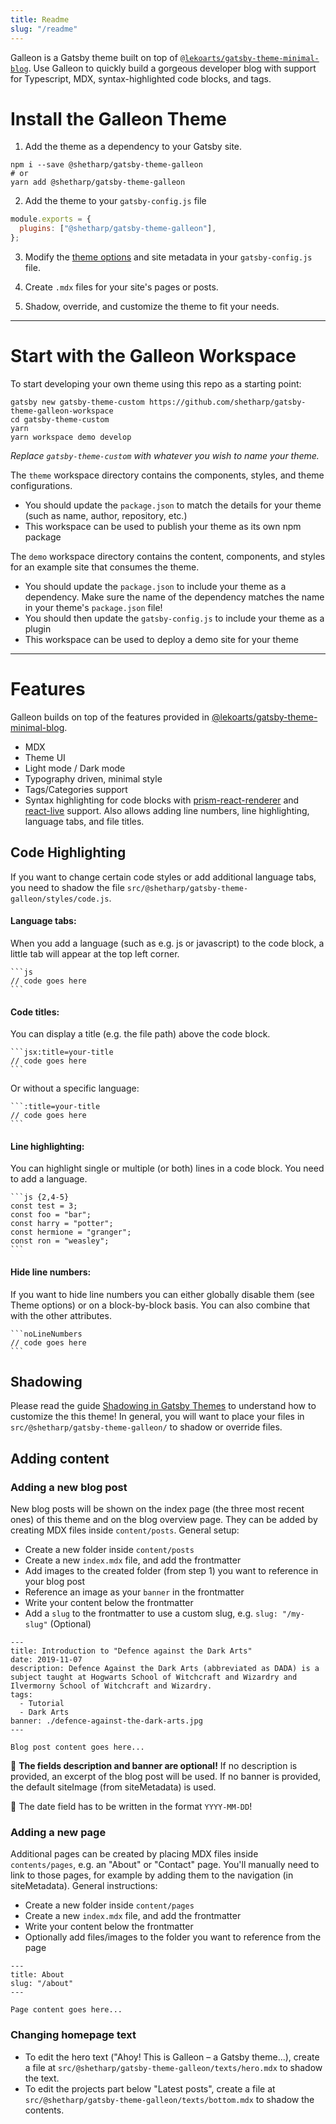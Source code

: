```yaml
---
title: Readme
slug: "/readme"
---
```


Galleon is a Gatsby theme built on top of [`@lekoarts/gatsby-theme-minimal-blog`](https://www.gatsbyjs.org/packages/@lekoarts/gatsby-theme-minimal-blog/).
Use Galleon to quickly build a gorgeous developer blog with support for Typescript, MDX, syntax-highlighted code blocks, and tags.

# Install the Galleon Theme

1. Add the theme as a dependency to your Gatsby site.

```shell
npm i --save @shetharp/gatsby-theme-galleon
# or
yarn add @shetharp/gatsby-theme-galleon
```

2. Add the theme to your `gatsby-config.js` file

```js:title=gatsby-config.js
module.exports = {
  plugins: ["@shetharp/gatsby-theme-galleon"],
};
```

3. Modify the [theme options](https://github.com/LekoArts/gatsby-themes/tree/master/themes/gatsby-theme-minimal-blog) and site metadata in your `gatsby-config.js` file.

4. Create `.mdx` files for your site's pages or posts.

5. Shadow, override, and customize the theme to fit your needs.

---

# Start with the Galleon Workspace

To start developing your own theme using this repo as a starting point:

```shell
gatsby new gatsby-theme-custom https://github.com/shetharp/gatsby-theme-galleon-workspace
cd gatsby-theme-custom
yarn
yarn workspace demo develop
```

_Replace `gatsby-theme-custom` with whatever you wish to name your theme._

The `theme` workspace directory contains the components, styles, and theme configurations.

- You should update the `package.json` to match the details for your theme (such as name, author, repository, etc.)
- This workspace can be used to publish your theme as its own npm package

The `demo` workspace directory contains the content, components, and styles for an example site that consumes the theme.

- You should update the `package.json` to include your theme as a dependency. Make sure the name of the dependency matches the name in your theme's `package.json` file!
- You should then update the `gatsby-config.js` to include your theme as a plugin
- This workspace can be used to deploy a demo site for your theme

---

# Features

Galleon builds on top of the features provided in [@lekoarts/gatsby-theme-minimal-blog](https://www.gatsbyjs.org/packages/@lekoarts/gatsby-theme-minimal-blog/).

- MDX
- Theme UI
- Light mode / Dark mode
- Typography driven, minimal style
- Tags/Categories support
- Syntax highlighting for code blocks with [prism-react-renderer](https://github.com/FormidableLabs/prism-react-renderer) and [react-live](https://github.com/FormidableLabs/react-live) support. Also allows adding line numbers, line highlighting, language tabs, and file titles.

## Code Highlighting

If you want to change certain code styles or add additional language tabs, you need to shadow the file `src/@shetharp/gatsby-theme-galleon/styles/code.js`.

#### Language tabs:

When you add a language (such as e.g. js or javascript) to the code block, a little tab will appear at the top left corner.

````
```js
// code goes here
```
````

#### Code titles:

You can display a title (e.g. the file path) above the code block.

````
```jsx:title=your-title
// code goes here
```
````

Or without a specific language:

````
```:title=your-title
// code goes here
```
````

#### Line highlighting:

You can highlight single or multiple (or both) lines in a code block. You need to add a language.

````
```js {2,4-5}
const test = 3;
const foo = "bar";
const harry = "potter";
const hermione = "granger";
const ron = "weasley";
```
````

#### Hide line numbers:

If you want to hide line numbers you can either globally disable them (see Theme options) or on a block-by-block basis. You can also combine that with the other attributes.

````
```noLineNumbers
// code goes here
```
````

## Shadowing

Please read the guide [Shadowing in Gatsby Themes](https://www.gatsbyjs.org/docs/themes/shadowing/) to understand how to customize the this theme!
In general, you will want to place your files in `src/@shetharp/gatsby-theme-galleon/` to shadow or override files.

## Adding content

### Adding a new blog post

New blog posts will be shown on the index page (the three most recent ones) of this theme and on the blog overview page.
They can be added by creating MDX files inside `content/posts`. General setup:

- Create a new folder inside `content/posts`
- Create a new `index.mdx` file, and add the frontmatter
- Add images to the created folder (from step 1) you want to reference in your blog post
- Reference an image as your `banner` in the frontmatter
- Write your content below the frontmatter
- Add a `slug` to the frontmatter to use a custom slug, e.g. `slug: "/my-slug"` (Optional)

```mdx
---
title: Introduction to "Defence against the Dark Arts"
date: 2019-11-07
description: Defence Against the Dark Arts (abbreviated as DADA) is a subject taught at Hogwarts School of Witchcraft and Wizardry and Ilvermorny School of Witchcraft and Wizardry.
tags:
  - Tutorial
  - Dark Arts
banner: ./defence-against-the-dark-arts.jpg
---

Blog post content goes here...
```

📍 **The fields description and banner are optional!**
If no description is provided, an excerpt of the blog post will be used.
If no banner is provided, the default siteImage (from siteMetadata) is used.

📍 The date field has to be written in the format `YYYY-MM-DD`!

### Adding a new page

Additional pages can be created by placing MDX files inside `contents/pages`, e.g. an "About" or "Contact" page.
You'll manually need to link to those pages, for example by adding them to the navigation (in siteMetadata). General instructions:

- Create a new folder inside `content/pages`
- Create a new `index.mdx` file, and add the frontmatter
- Write your content below the frontmatter
- Optionally add files/images to the folder you want to reference from the page

```mdx
---
title: About
slug: "/about"
---

Page content goes here...
```

### Changing homepage text

- To edit the hero text ("Ahoy! This is Galleon &ndash; a Gatsby theme...), create a file at `src/@shetharp/gatsby-theme-galleon/texts/hero.mdx` to shadow the text.
- To edit the projects part below "Latest posts", create a file at `src/@shetharp/gatsby-theme-galleon/texts/bottom.mdx` to shadow the contents.
